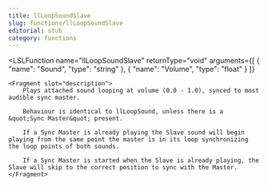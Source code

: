 ```yaml
---
title: llLoopSoundSlave
slug: functions/llLoopSoundSlave
editorial: stub
category: functions
---
```


<LSLFunction
	name="llLoopSoundSlave"
	returnType="void"
	arguments={[
	{
		"name": "Sound",
		"type": "string"
	},
	{
		"name": "Volume",
		"type": "float"
	}
]}
>
	<Fragment slot="description">
		Plays attached sound looping at volume (0.0 - 1.0), synced to most audible sync master.
		
		Behaviour is identical to llLoopSound, unless there is a &quot;Sync Master&quot; present.
		
		If a Sync Master is already playing the Slave sound will begin playing from the same point the master is in its loop synchronizing the loop points of both sounds.
		
		If a Sync Master is started when the Slave is already playing, the Slave will skip to the correct position to sync with the Master.
	</Fragment>
</LSLFunction>
